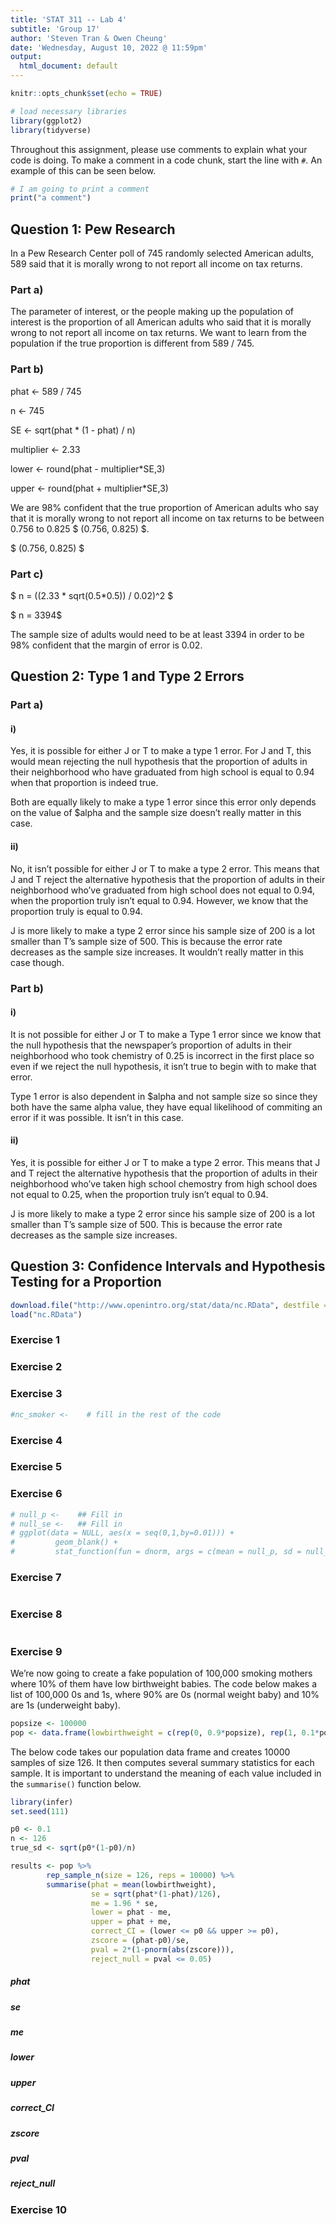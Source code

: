 ```yaml
---
title: 'STAT 311 -- Lab 4'
subtitle: 'Group 17'
author: 'Steven Tran & Owen Cheung'
date: 'Wednesday, August 10, 2022 @ 11:59pm'
output:
  html_document: default
---
```


```r
knitr::opts_chunk$set(echo = TRUE)
```

<!-- This lab is due on Wednesday, August 10 by midnight. No late work is accepted except for under extraordinary circumstances. -->

<!-- Please answer ALL questions (including those that do not involve R) in the locations marked in this template. Remember to periodically **knit** your document to check that the output appears as you want it to; you will be turning in your knit html document. -->

<!-- You will need to upload this document in CANVAS. Please be sure to check that your file was uploaded correctly. It does not hurt to screenshot verification of the upload as CANVAS can be glitchy on occasion. -->

<!-- Please answer the question in the order in which they are posed. Write in complete sentences, and support your answers where asked. -->

<!-- Do not un-comment the questions in this assignment. Making major modifications to the template will result in points lost. -->

```r
# load necessary libraries
library(ggplot2)
library(tidyverse)
```

Throughout this assignment, please use comments to explain what your code is doing. To make a comment in a code chunk, start the line with `#`. An example of this can be seen below.

```r
# I am going to print a comment
print("a comment")
```

## Question 1: Pew Research

In a Pew Research Center poll of 745 randomly selected American adults, 589 said that it is morally wrong to not report all income on tax returns.

### Part a)

<!-- In words, what is the parameter of interest? In order to receive full credit for this question, you will need to provide the following: (1) the people making up the population of interest and (2) the characteristic of interest (i.e. what we wish to learn from the population). -->


The parameter of interest, or the people making up the population of interest is the proportion of all American adults who said that it is morally wrong to not report all income on tax returns. We want to learn from the population if the true proportion is different from 589 / 745. 



### Part b)

<!-- Use the results from the sample to construct a 98% confidence interval estimate of the parameter. -->

<!-- Show your work below using $ $ formatting. -->


phat <- 589 / 745

n <- 745

SE <- sqrt(phat * (1 - phat) / n)


multiplier <- 2.33


lower <- round(phat - multiplier*SE,3)



upper <- round(phat + multiplier*SE,3)


We are 98% confident that the true proportion of American adults who say that it is morally wrong to not report all income on tax returns to be between 0.756 to 0.825 $ (0.756, 0.825) $. 

$ (0.756, 0.825) $


### Part c)

<!-- Assume that we plan to conduct another poll to determine whether the given sample results are accurate. How many adults would we need to poll in order to 98% confidence that the (quicck) margin of error is 0.02. -->

<!-- Show your calculations below using $ $ formatting. -->


$ n = ((2.33 * sqrt(0.5*0.5)) / 0.02)^2 $

$ n = 3394$

The sample size of adults would need to be at least 3394 in order to be 98% confident that the margin of error is 0.02. 


## Question 2: Type 1 and Type 2 Errors

### Part a)

<!-- J & T each want to test if the proportion of adults in their neighborhood who have graduated from high school is 0.94, as claimed in the newspaper. -->

<!-- J takes a random sample of 200 adults and uses $\alpha=0.05$. -->

<!-- T takes a random sample of 500 adults and uses $\alpha=0.05$. -->

<!-- Suppose the newspaper's percentae is actually right. -->

#### i)

<!-- Is it possible for either J or T to make a type 1 error? If yes, who is more likely to do so? If no, why not? -->

Yes, it is possible for either J or T to make a type 1 error. For J and T, this would mean rejecting the null hypothesis that the proportion of adults in their neighborhood who have graduated from high school is equal to 0.94 when that proportion is indeed true. 

Both are equally likely to make a type 1 error since this error only depends on the value of $alpha and the sample size doesn't really matter in this case. 


#### ii)

<!-- Is it possible for either J or T to make a type 2 error? If yes, who is more likely to do so? If no, why not? -->


No, it isn't possible for either J or T to make a type 2 error. This means that J and T reject the alternative hypothesis that the proportion of adults in their neighborhood who've graduated from high school does not equal to 0.94, when the proportion truly isn't equal to 0.94. However, we know that the proportion truly is equal to 0.94. 

J is more likely to make a type 2 error since his sample size of 200 is a lot smaller than T's sample size of 500. This is because the error rate decreases as the sample size increases. It wouldn't really matter in this case though. 




### Part b)

<!-- J & T each want to test if the proportion of adults in their neighborhood who took chemistry in high school is 0.25, as claimed in the newspaper.  -->

<!-- J takes a random sample of 200 adults and uses $\alpha=0.05$.  -->

<!-- T takes a random sample of 500 adults and uses $\alpha=0.05$. -->

<!-- Suppose the newspaper's percentae is actually wrong. -->

#### i)

<!-- Is it possible for either J or T to make a type 1 error? If yes, who is more likely to do so? If no, why not? -->


It is not possible for either J or T to make a Type 1 error since we know that the null hypothesis that the newspaper's proportion of adults in their neighborhood who took chemistry of 0.25 is incorrect in the first place so even if we reject the null hypothesis, it isn't true to begin with to make that error. 

Type 1 error is also dependent in $alpha and not sample size so since they both have the same alpha value, they have equal likelihood of commiting an error if it was possible. It isn't in this case. 




#### ii)

<!-- Is it possible for either J or T to make a type 2 error? If yes, who is more likely to do so? If no, why not? -->


Yes, it is possible for either J or T to make a type 2 error. This means that J and T reject the alternative hypothesis that the proportion of adults in their neighborhood who've taken high school chemostry from high school does not equal to 0.25, when the proportion truly isn't equal to 0.94. 

J is more likely to make a type 2 error since his sample size of 200 is a lot smaller than T's sample size of 500. This is because the error rate decreases as the sample size increases. 



## Question 3: Confidence Intervals and Hypothesis Testing for a Proportion

<!-- The goal is to repeat the first 10 exercises in the Confidence Interval and Hypothesis Testing for a Proportion lab that was covered in the quiz section by the TAs. -->

<!-- See link https://anna-neufeld.github.io/Stat311/oiLabs/Week8/lab_6.html -->

<!-- Before we begin, we will load the sample data. -->

```r
download.file("http://www.openintro.org/stat/data/nc.RData", destfile = "nc.RData")
load("nc.RData")
```

### Exercise 1

<!-- What proportion of babies in this sample had low birth weight? Report your answer to 3 decimal places. -->




### Exercise 2

<!-- What proportion of babies born to `habit=="smoker"` mothers had low birth weight? -->

<!-- Hint: if you are stuck, see exercise on Lab 2. Report your answer to 3 decimal places. -->

<!-- Lab 2 can be found at this link: https://anna-neufeld.github.io/Stat311/oiLabs/Week8/lab_6.html -->




### Exercise 3

<!-- For this investigation, the random sample that we are interested in only includes the babies born to smoking mothers. Create a dataframe called nc_smoker that stores only the rows of the data set where `habit=="smoker"` using the below code chunk. -->

<!-- Before running the below code chunk, you must un-comment it. You can do so by moving your cursor to the line you want to un-comment and doing Ctrl+Shift+C on your keyboard (Command+Shift+C for Mac). -->

<!-- Hint: use the filter() function. -->

```r
#nc_smoker <-    # fill in the rest of the code
```


### Exercise 4

<!-- Make a 95% confidence statement about the parameter in context. -->




### Exercise 5

<!-- Set up a two-sided hypothesis test to test whether or not p=0.10 is plausible (write down the null and the alternative hypothesis). -->

<!-- Use $$ $$ notation to state your hypotheses. -->




### Exercise 6

<!-- In a world where the null is true (i.e. p=0.10), what should the sampling distribution of $\hat{p}$ look like? Fill in the blanks in the code below to plot the sampling distribution. -->

<!-- Before running this code, you must un-comment it. You can do so by moving your cursor to the line you want to un-comment and doing Ctrl+Shift+C on your keyboard (Command+Shift+C for Mac). -->

```r
# null_p <-    ## Fill in
# null_se <-   ## Fill in
# ggplot(data = NULL, aes(x = seq(0,1,by=0.01))) +
#         geom_blank() +
#         stat_function(fun = dnorm, args = c(mean = null_p, sd = null_se))
```

### Exercise 7

<!-- To see how our observed $\hat{p}$ compares to the sampling distribution, we can add it to the plot above as a red vertical line. Make the same ggplot as in the previous exercise, but now add `+geom_vline(xintercept=phat, col = "red")` to the end of the command (make sure phat is correctly define). -->

<!-- Give your answer using the below code chunk. -->

```r

```


### Exercise 8

<!-- Compute a p-value for this test and explain how it relates to the plot from the previous exercise. Do you have convincing evidence to suggest that the proportion of smoking mothers who have low weight babies is not equal to 0.1? -->

<!-- Use the below code chunk for any code you use to answer this question. -->

```r

```

<!-- Please state your answer using the space below. -->




### Exercise 9

We're now going to create a fake population of 100,000 smoking mothers where 10% of them have low birthweight babies. The code below makes a list of 100,000 0s and 1s, where 90% are 0s (normal weight baby) and 10% are 1s (underweight baby).

```r
popsize <- 100000
pop <- data.frame(lowbirthweight = c(rep(0, 0.9*popsize), rep(1, 0.1*popsize)))
```

The below code takes our population data frame and creates 10000 samples of size 126. It then computes several summary statistics for each sample. It is important to understand the meaning of each value included in the `summarise()` function below.

<!-- Note: You may need to run `install.packages("infer")` in the console prior to loading running the below code chunk. -->

```r
library(infer)
set.seed(111)

p0 <- 0.1
n <- 126
true_sd <- sqrt(p0*(1-p0)/n)

results <- pop %>%
        rep_sample_n(size = 126, reps = 10000) %>%
        summarise(phat = mean(lowbirthweight), 
                  se = sqrt(phat*(1-phat)/126),
                  me = 1.96 * se,
                  lower = phat - me,
                  upper = phat + me,
                  correct_CI = (lower <= p0 && upper >= p0),
                  zscore = (phat-p0)/se,
                  pval = 2*(1-pnorm(abs(zscore))),
                  reject_null = pval <= 0.05)
```

<!-- Using the below sections, explain each piece of code in the summarise statement above in words. What does each column in results represent? What formula or concept was used to compute it? -->

##### phat



##### se



##### me



##### lower



##### upper



##### correct_CI



##### zscore



##### pval



##### reject_null




### Exercise 10

<!-- What was the smallest sample proportion you observed? What about the largest sample proportion? -->


